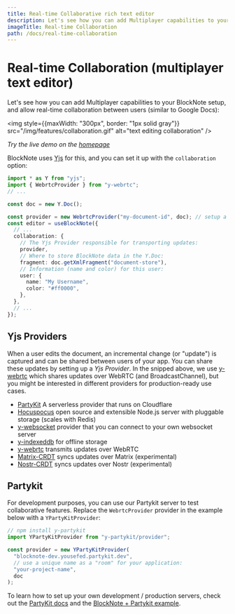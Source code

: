 ```yaml
---
title: Real-time Collaborative rich text editor
description: Let's see how you can add Multiplayer capabilities to your BlockNote setup, and allow real-time collaboration between users (similar to Google Docs)
imageTitle: Real-time Collaboration
path: /docs/real-time-collaboration
---
```


# Real-time Collaboration (multiplayer text editor)

Let's see how you can add Multiplayer capabilities to your BlockNote setup, and allow real-time collaboration between users (similar to Google Docs):

<img style={{maxWidth: "300px", border: "1px solid gray"}} src="/img/features/collaboration.gif" alt="text editing collaboration" />

_Try the live demo on the [homepage](https://www.blocknotejs.org)_

BlockNote uses [Yjs](https://github.com/yjs/yjs) for this, and you can set it up with the `collaboration` option:

```typescript
import * as Y from "yjs";
import { WebrtcProvider } from "y-webrtc";
// ...

const doc = new Y.Doc();

const provider = new WebrtcProvider("my-document-id", doc); // setup a yjs provider (explained below)
const editor = useBlockNote({
  // ...
  collaboration: {
    // The Yjs Provider responsible for transporting updates:
    provider,
    // Where to store BlockNote data in the Y.Doc:
    fragment: doc.getXmlFragment("document-store"),
    // Information (name and color) for this user:
    user: {
      name: "My Username",
      color: "#ff0000",
    },
  },
  // ...
});
```

## Yjs Providers

When a user edits the document, an incremental change (or "update") is captured and can be shared between users of your app. You can share these updates by setting up a _Yjs Provider_. In the snipped above, we use [y-webrtc](https://github.com/yjs/y-webrtc) which shares updates over WebRTC (and BroadcastChannel), but you might be interested in different providers for production-ready use cases.

- [PartyKit](https://www.partykit.io/) A serverless provider that runs on Cloudflare
- [Hocuspocus](https://www.hocuspocus.dev/) open source and extensible Node.js server with pluggable storage (scales with Redis)
- [y-websocket](https://github.com/yjs/y-websocket) provider that you can connect to your own websocket server
- [y-indexeddb](https://github.com/yjs/y-indexeddb) for offline storage
- [y-webrtc](https://github.com/yjs/y-webrtc) transmits updates over WebRTC
- [Matrix-CRDT](https://github.com/yousefED/matrix-crdt) syncs updates over Matrix (experimental)
- [Nostr-CRDT](https://github.com/yousefED/nostr-crdt) syncs updates over Nostr (experimental)

## Partykit

For development purposes, you can use our Partykit server to test collaborative features. Replace the `WebrtcProvider` provider in the example below with a `YPartyKitProvider`:

```typescript
// npm install y-partykit
import YPartyKitProvider from "y-partykit/provider";

const provider = new YPartyKitProvider(
  "blocknote-dev.yousefed.partykit.dev",
  // use a unique name as a "room" for your application:
  "your-project-name",
  doc
);
```

To learn how to set up your own development / production servers, check out the [PartyKit docs](https://github.com/partykit/partykit) and the [BlockNote + Partykit example](https://github.com/partykit/partykit/tree/main/examples/blocknote).

[//]: # (# Live demo)

[//]: # ()
[//]: # (Below, two editors are connected to each other. Note that anything you type is shared live with other visitors of this webpage, so be friendly ;&#41;)

[//]: # ()
[//]: # (::: sandbox {template=react-ts})

[//]: # ()
[//]: # (```typescript-vue /App.tsx)

[//]: # (import { BlockNoteEditor } from "@blocknote/core";)

[//]: # (import { BlockNoteView, useBlockNote } from "@blocknote/react";)

[//]: # (import YPartyKitProvider from "y-partykit/provider";)

[//]: # (import * as Y from "yjs";)

[//]: # (import "@blocknote/react/style.css";)

[//]: # ()
[//]: # (const doc = new Y.Doc&#40;&#41;;)

[//]: # (const provider = new YPartyKitProvider&#40;)

[//]: # (  "blocknote-dev.yousefed.partykit.dev",)

[//]: # (  // use a unique name as a "room" for your application:)

[//]: # (  "docs-demo",)

[//]: # (  doc)

[//]: # (&#41;;)

[//]: # ()
[//]: # (export default function App&#40;&#41; {)

[//]: # (  // Creates a new editor instance.)

[//]: # (  const editor: BlockNoteEditor | null = useBlockNote&#40;{)

[//]: # (    collaboration: {)

[//]: # (      provider,)

[//]: # (      fragment: doc.getXmlFragment&#40;"document-store"&#41;,)

[//]: # (      user: {)

[//]: # (        name: "User 1",)

[//]: # (        color: "#ff0000",)

[//]: # (      },)

[//]: # (    },)

[//]: # (  }&#41;;)

[//]: # ()
[//]: # (  // Renders the editor instance using a React component.)

[//]: # (  return <BlockNoteView editor={editor} theme={"{{ getTheme&#40;isDark&#41; }}"} />;)

[//]: # (})

[//]: # (```)

[//]: # ()
[//]: # (```css-vue /styles.css [hidden])

[//]: # ({{ getStyles&#40;isDark&#41; }})

[//]: # (```)

[//]: # ()
[//]: # (:::)

[//]: # ()
[//]: # (::: sandbox {template=react-ts})

[//]: # ()
[//]: # (```typescript-vue /App.tsx)

[//]: # (import { BlockNoteEditor } from "@blocknote/core";)

[//]: # (import { BlockNoteView, useBlockNote } from "@blocknote/react";)

[//]: # (import YPartyKitProvider from "y-partykit/provider";)

[//]: # (import * as Y from "yjs";)

[//]: # (import "@blocknote/react/style.css";)

[//]: # ()
[//]: # (const doc = new Y.Doc&#40;&#41;;)

[//]: # (const provider = new YPartyKitProvider&#40;)

[//]: # (  "blocknote-dev.yousefed.partykit.dev",)

[//]: # (  // use a unique name as a "room" for your application:)

[//]: # (  "docs-demo",)

[//]: # (  doc)

[//]: # (&#41;;)

[//]: # ()
[//]: # (export default function App&#40;&#41; {)

[//]: # (  // Creates a new editor instance.)

[//]: # (  const editor: BlockNoteEditor | null = useBlockNote&#40;{)

[//]: # (    collaboration: {)

[//]: # (      provider,)

[//]: # (      fragment: doc.getXmlFragment&#40;"document-store"&#41;,)

[//]: # (      user: {)

[//]: # (        name: "User 2",)

[//]: # (        color: "#00ff00",)

[//]: # (      },)

[//]: # (    },)

[//]: # (  }&#41;;)

[//]: # ()
[//]: # (  // Renders the editor instance using a React component.)

[//]: # (  return <BlockNoteView editor={editor} theme={"{{ getTheme&#40;isDark&#41; }}"} />;)

[//]: # (})

[//]: # (```)

[//]: # ()
[//]: # (```css-vue /styles.css [hidden])

[//]: # ({{ getStyles&#40;isDark&#41; }})

[//]: # (```)

[//]: # ()
[//]: # (:::)
